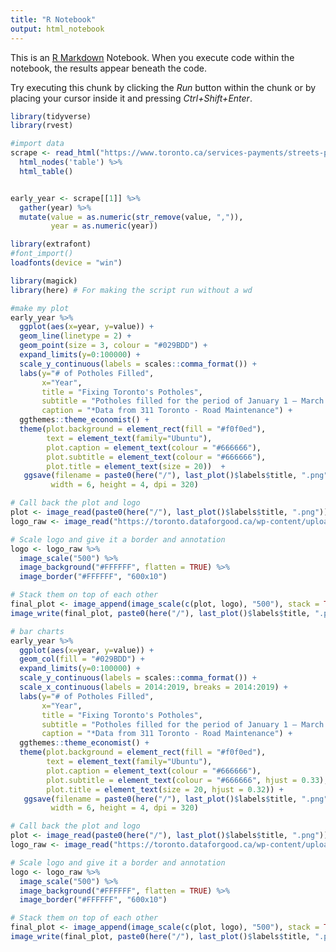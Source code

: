 ```yaml
---
title: "R Notebook"
output: html_notebook
---
```


This is an [R Markdown](http://rmarkdown.rstudio.com) Notebook. When you execute code within the notebook, the results appear beneath the code. 

Try executing this chunk by clicking the *Run* button within the chunk or by placing your cursor inside it and pressing *Ctrl+Shift+Enter*. 

```r
library(tidyverse)
library(rvest)

#import data
scrape <- read_html("https://www.toronto.ca/services-payments/streets-parking-transportation/road-maintenance/potholes/") %>%
  html_nodes('table') %>%
  html_table()


early_year <- scrape[[1]] %>%
  gather(year) %>%
  mutate(value = as.numeric(str_remove(value, ",")),
         year = as.numeric(year))
```


```r
library(extrafont)
#font_import()
loadfonts(device = "win")

library(magick)
library(here) # For making the script run without a wd

#make my plot
early_year %>% 
  ggplot(aes(x=year, y=value)) +
  geom_line(linetype = 2) +
  geom_point(size = 3, colour = "#029BDD") +
  expand_limits(y=0:100000) +
  scale_y_continuous(labels = scales::comma_format()) +
  labs(y="# of Potholes Filled",
       x="Year",
       title = "Fixing Toronto's Potholes",
       subtitle = "Potholes filled for the period of January 1 – March 3",
       caption = "*Data from 311 Toronto - Road Maintenance") +
  ggthemes::theme_economist() +
  theme(plot.background = element_rect(fill = "#f0f0ed"),
        text = element_text(family="Ubuntu"),
        plot.caption = element_text(colour = "#666666"),
        plot.subtitle = element_text(colour = "#666666"),
        plot.title = element_text(size = 20))  +
   ggsave(filename = paste0(here("/"), last_plot()$labels$title, ".png"),
         width = 6, height = 4, dpi = 320)

# Call back the plot and logo
plot <- image_read(paste0(here("/"), last_plot()$labels$title, ".png"))
logo_raw <- image_read("https://toronto.dataforgood.ca/wp-content/uploads/sites/2/2018/05/dfg-toronto-40.png")

# Scale logo and give it a border and annotation
logo <- logo_raw %>%
  image_scale("500") %>% 
  image_background("#FFFFFF", flatten = TRUE) %>%
  image_border("#FFFFFF", "600x10")

# Stack them on top of each other
final_plot <- image_append(image_scale(c(plot, logo), "500"), stack = TRUE)
image_write(final_plot, paste0(here("/"), last_plot()$labels$title, ".png"))
```

```r
# bar charts
early_year %>%
  ggplot(aes(x=year, y=value)) +
  geom_col(fill = "#029BDD") +
  expand_limits(y=0:100000) +
  scale_y_continuous(labels = scales::comma_format()) +
  scale_x_continuous(labels = 2014:2019, breaks = 2014:2019) +
  labs(y="# of Potholes Filled",
       x="Year",
       title = "Fixing Toronto's Potholes",
       subtitle = "Potholes filled for the period of January 1 – March 3",
       caption = "*Data from 311 Toronto - Road Maintenance") +
  ggthemes::theme_economist() +
  theme(plot.background = element_rect(fill = "#f0f0ed"),
        text = element_text(family="Ubuntu"),
        plot.caption = element_text(colour = "#666666"),
        plot.subtitle = element_text(colour = "#666666", hjust = 0.33),
        plot.title = element_text(size = 20, hjust = 0.32)) +
   ggsave(filename = paste0(here("/"), last_plot()$labels$title, ".png"),
         width = 6, height = 4, dpi = 320)

# Call back the plot and logo
plot <- image_read(paste0(here("/"), last_plot()$labels$title, ".png"))
logo_raw <- image_read("https://toronto.dataforgood.ca/wp-content/uploads/sites/2/2018/05/dfg-toronto-40.png")

# Scale logo and give it a border and annotation
logo <- logo_raw %>%
  image_scale("500") %>% 
  image_background("#FFFFFF", flatten = TRUE) %>%
  image_border("#FFFFFF", "600x10")

# Stack them on top of each other
final_plot <- image_append(image_scale(c(plot, logo), "500"), stack = TRUE)
image_write(final_plot, paste0(here("/"), last_plot()$labels$title, ".png"))
```

